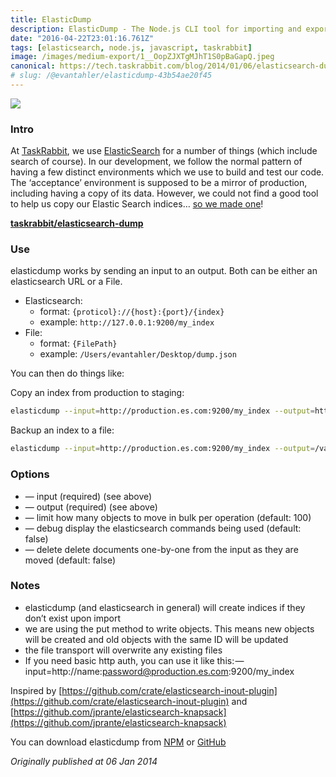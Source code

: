 ```yaml
---
title: ElasticDump
description: ElasticDump - The Node.js CLI tool for importing and exporting Elaticsearch data
date: "2016-04-22T23:01:16.761Z"
tags: [elasticsearch, node.js, javascript, taskrabbit]
image: /images/medium-export/1__OopZJXTgMJhT1S0pBaGapQ.jpeg
canonical: https://tech.taskrabbit.com/blog/2014/01/06/elasticsearch-dump/
# slug: /@evantahler/elasticdump-43b54ae20f45
---
```


![](/images/medium-export/1__OopZJXTgMJhT1S0pBaGapQ.jpeg)

### Intro

At [TaskRabbit](http://www.taskrabbit.com), we use [ElasticSearch](http://www.elasticsearch.org) for a number of things (which include search of course). In our development, we follow the normal pattern of having a few distinct environments which we use to build and test our code. The ‘acceptance’ environment is supposed to be a mirror of production, including having a copy of its data. However, we could not find a good tool to help us copy our Elastic Search indices… [so we made one](https://github.com/taskrabbit/elasticsearch-dump)!

[**taskrabbit/elasticsearch-dump**](https://github.com/taskrabbit/elasticsearch-dump)

### Use

elasticdump works by sending an input to an output. Both can be either an elasticsearch URL or a File.

- Elasticsearch:
  - format: `{proticol}://{host}:{port}/{index}`
  - example: `http://127.0.0.1:9200/my_index`
- File:
  - format: `{FilePath}`
  - example: `/Users/evantahler/Desktop/dump.json`

You can then do things like:

Copy an index from production to staging:

```bash
elasticdump --input=http://production.es.com:9200/my_index --output=http://staging.es.com:9200/my_index
```

Backup an index to a file:

```bash
elasticdump --input=http://production.es.com:9200/my_index --output=/var/dat/es.json
```

### Options

- — input (required) (see above)
- — output (required) (see above)
- — limit how many objects to move in bulk per operation (default: 100)
- — debug display the elasticsearch commands being used (default: false)
- — delete delete documents one-by-one from the input as they are moved (default: false)

### Notes

- elasticdump (and elasticsearch in general) will create indices if they don’t exist upon import
- we are using the put method to write objects. This means new objects will be created and old objects with the same ID will be updated
- the file transport will overwrite any existing files
- If you need basic http auth, you can use it like this: — input=http://name:password@production.es.com:9200/my_index

Inspired by [https://github.com/crate/elasticsearch-inout-plugin](https://github.com/crate/elasticsearch-inout-plugin) and [https://github.com/jprante/elasticsearch-knapsack](https://github.com/jprante/elasticsearch-knapsack)

You can download elasticdump from [NPM](https://npmjs.org/package/elasticdump) or [GitHub](https://github.com/taskrabbit/elasticsearch-dump)

_Originally published at 06 Jan 2014_
